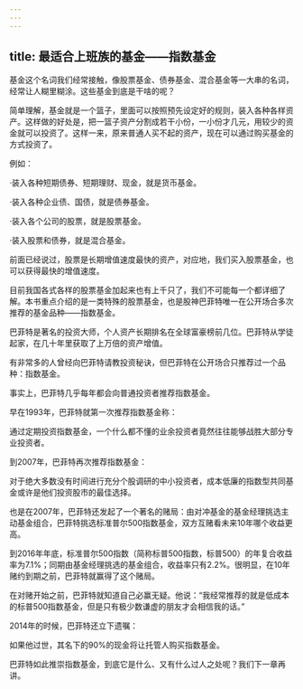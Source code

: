 ```yaml
---
---
---
```

title: 最适合上班族的基金——指数基金
---




基金这个名词我们经常接触，像股票基金、债券基金、混合基金等一大串的名词，经常让人糊里糊涂。这些基金到底是干啥的呢？

简单理解，基金就是一个篮子，里面可以按照预先设定好的规则，装入各种各样资产。这样做的好处是，把一篮子资产分割成若干小份，一小份才几元，用较少的资金就可以投资了。这样一来，原来普通人买不起的资产，现在可以通过购买基金的方式投资了。

例如：


·装入各种短期债券、短期理财、现金，就是货币基金。

·装入各种企业债、国债，就是债券基金。

·装入各个公司的股票，就是股票基金。

·装入股票和债券，就是混合基金。




前面已经说过，股票是长期增值速度最快的资产，对应地，我们买入股票基金，也可以获得最快的增值速度。

目前我国各式各样的股票基金加起来也有上千只了，我们不可能每一个都详细了解。本书重点介绍的是一类特殊的股票基金，也是股神巴菲特唯一在公开场合多次推荐的基金品种——指数基金。

巴菲特是著名的投资大师，个人资产长期排名在全球富豪榜前几位。巴菲特从学徒起家，在几十年里获取了上万倍的资产增值。

有非常多的人曾经向巴菲特请教投资秘诀，但巴菲特在公开场合只推荐过一个品种：指数基金。

事实上，巴菲特几乎每年都会向普通投资者推荐指数基金。

早在1993年，巴菲特就第一次推荐指数基金称：


通过定期投资指数基金，一个什么都不懂的业余投资者竟然往往能够战胜大部分专业投资者。




到2007年，巴菲特再次推荐指数基金：


对于绝大多数没有时间进行充分个股调研的中小投资者，成本低廉的指数型共同基金或许是他们投资股市的最佳选择。




也是在2007年，巴菲特还发起了一个著名的赌局：由对冲基金的基金经理挑选主动基金组合，巴菲特挑选标准普尔500指数基金，双方互赌看未来10年哪个收益更高。

到2016年年底，标准普尔500指数（简称标普500指数，标普500）的年复合收益率为7.1%；同期由基金经理挑选的基金组合，收益率只有2.2%。很明显，在10年赌约到期之前，巴菲特就赢得了这个赌局。

在对赌开始之前，巴菲特就知道自己必赢无疑。他说：“我经常推荐的就是低成本的标普500指数基金，但是只有极少数谦虚的朋友才会相信我的话。”

2014年的时候，巴菲特还立下遗嘱：


如果他过世，其名下的90%的现金将让托管人购买指数基金。




巴菲特如此推崇指数基金，到底它是什么、又有什么过人之处呢？我们下一章再讲。